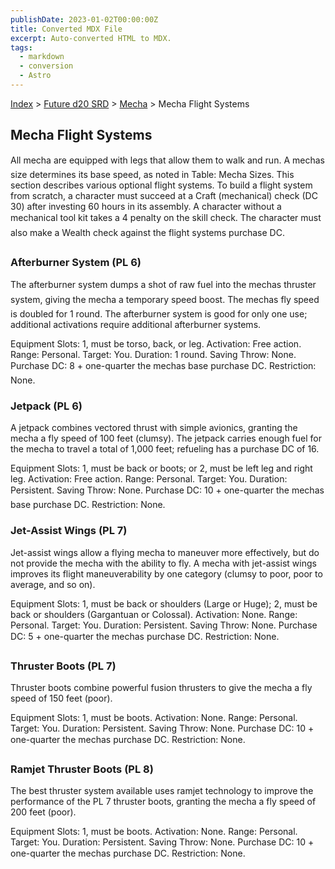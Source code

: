 ```yaml
---
publishDate: 2023-01-02T00:00:00Z
title: Converted MDX File
excerpt: Auto-converted HTML to MDX.
tags:
  - markdown
  - conversion
  - Astro
---
```


[Index](-index) > [Future d20 SRD](future-d20-srd-index) > [Mecha](future-d20-srd-mecha-index) > Mecha Flight Systems

## Mecha Flight Systems

All mecha are equipped with legs that allow them to walk and run. A mechas size determines its base speed, as noted in Table: Mecha Sizes. This section describes various optional flight systems. To build a flight system from scratch, a character must succeed at a Craft (mechanical) check (DC 30) after investing 60 hours in its assembly. A character without a mechanical tool kit takes a 4 penalty on the skill check. The character must also make a Wealth check against the flight systems purchase DC.

### Afterburner System (PL 6)

The afterburner system dumps a shot of raw fuel into the mechas thruster system, giving the mecha a temporary speed boost. The mechas fly speed is doubled for 1 round. The afterburner system is good for only one use; additional activations require additional afterburner systems.

Equipment Slots: 1, must be torso, back, or leg.
Activation: Free action.
Range: Personal.
Target: You.
Duration: 1 round.
Saving Throw: None.
Purchase DC: 8 + one-quarter the mechas base purchase DC.
Restriction: None.

### Jetpack (PL 6)

A jetpack combines vectored thrust with simple avionics, granting the mecha a fly speed of 100 feet (clumsy). The jetpack carries enough fuel for the mecha to travel a total of 1,000 feet; refueling has a purchase DC of 16.

Equipment Slots: 1, must be back or boots; or 2, must be left leg and right leg.
Activation: Free action.
Range: Personal.
Target: You.
Duration: Persistent.
Saving Throw: None.
Purchase DC: 10 + one-quarter the mechas base purchase DC.
Restriction: None.

### Jet-Assist Wings (PL 7)

Jet-assist wings allow a flying mecha to maneuver more effectively, but do not provide the mecha with the ability to fly. A mecha with jet-assist wings improves its flight maneuverability by one category (clumsy to poor, poor to average, and so on).

Equipment Slots: 1, must be back or shoulders (Large or Huge); 2, must be back or shoulders (Gargantuan or Colossal).
Activation: None.
Range: Personal.
Target: You.
Duration: Persistent.
Saving Throw: None.
Purchase DC: 5 + one-quarter the mechas purchase DC.
Restriction: None.

### Thruster Boots (PL 7)

Thruster boots combine powerful fusion thrusters to give the mecha a fly speed of 150 feet (poor).

Equipment Slots: 1, must be boots.
Activation: None.
Range: Personal.
Target: You.
Duration: Persistent.
Saving Throw: None.
Purchase DC: 10 + one-quarter the mechas purchase DC.
Restriction: None.

### Ramjet Thruster Boots (PL 8)

The best thruster system available uses ramjet technology to improve the performance of the PL 7 thruster boots, granting the mecha a fly speed of 200 feet (poor).

Equipment Slots: 1, must be boots.
Activation: None.
Range: Personal.
Target: You.
Duration: Persistent.
Saving Throw: None.
Purchase DC: 10 + one-quarter the mechas purchase DC.
Restriction: None.
